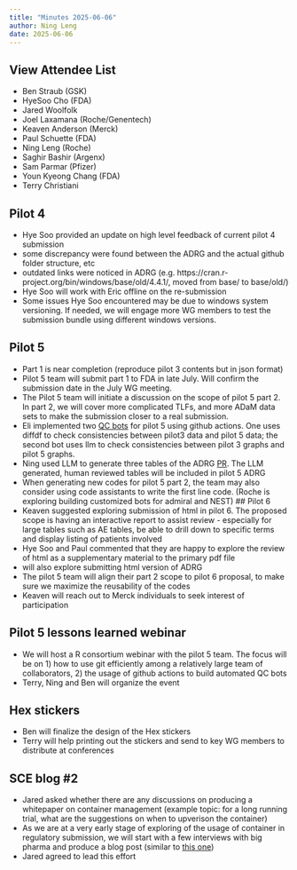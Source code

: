 ```yaml
---
title: "Minutes 2025-06-06"
author: Ning Leng
date: 2025-06-06
---
```


::: {.callout-tip collapse="true"}
## View Attendee List


- Ben Straub (GSK)
- HyeSoo Cho (FDA)
- Jared Woolfolk
- Joel Laxamana (Roche/Genentech)
- Keaven Anderson (Merck)
- Paul Schuette (FDA)
- Ning Leng (Roche)
- Saghir Bashir (Argenx)
- Sam Parmar (Pfizer)
- Youn Kyeong Chang (FDA)
- Terry Christiani
:::

## Pilot 4

* Hye Soo provided an update on high level feedback of current pilot 4 submission
* some discrepancy were found between the ADRG and the actual github folder structure, etc
* outdated links were noticed in ADRG (e.g. https://cran.r-project.org/bin/windows/base/old/4.4.1/, moved from base/ to base/old/)
* Hye Soo will work with Eric offline on the re-submission
* Some issues Hye Soo encountered may be due to windows system versioning. If needed, we will engage more WG members to test the submission bundle using different windows versions.

## Pilot 5

* Part 1 is near completion (reproduce pilot 3 contents but in json format)
* Pilot 5 team will submit part 1 to FDA in late July. Will confirm the submission date in the July WG meeting.
* The Pilot 5 team will initiate a discussion on the scope of pilot 5 part 2. In part 2, we will cover more complicated TLFs, and more ADaM data sets to make the submission closer to a real submission.
* Eli implemented two [QC bots](https://github.com/RConsortium/submissions-pilot5-datasetjson/pull/57) for pilot 5 using github actions. One uses diffdf to check consistencies between pilot3 data and pilot 5 data; the second bot uses llm to check consistencies between pilot 3 graphs and pilot 5 graphs. 
* Ning used LLM to generate three tables of the ADRG [PR](https://github.com/RConsortium/submissions-adrg-generation-pipeline/pull/12). The LLM generated, human reviewed tables will be included in pilot 5 ADRG
* When generating new codes for pilot 5 part 2, the team may also consider using code assistants to write the first line code. (Roche is exploring building customized bots for admiral and NEST)
## Pilot 6
* Keaven suggested exploring submission of html in pilot 6. The proposed scope is having an interactive report to assist review - especially for large tables such as AE tables, be able to drill down to specific terms and display listing of patients involved
* Hye Soo and Paul commented that they are happy to explore the review of html as a supplementary material to the primary pdf file
* will also explore submitting html version of ADRG
* The pilot 5 team will align their part 2 scope to pilot 6 proposal, to make sure we maximize the reusability of the codes
* Keaven will reach out to Merck individuals to seek interest of participation

## Pilot 5 lessons learned webinar
* We will host a R consortium webinar with the pilot 5 team. The focus will be on 1) how to use git efficiently among a relatively large team of collaborators, 2) the usage of github actions to build automated QC bots
* Terry, Ning and Ben will organize the event

## Hex stickers
* Ben will finalize the design of the Hex stickers
* Terry will help printing out the stickers and send to key WG members to distribute at conferences

## SCE blog #2
* Jared asked whether there are any discussions on producing a whitepaper on container management (example topic: for a long running trial, what are the suggestions on when to upverison the container)
* As we are at a very early stage of exploring of the usage of container in regulatory submission, we will start with a few interviews with big pharma and produce a blog post (similar to [this one](https://r-consortium.org/posts/the-crucial-role-of-release-control-in-r-for-healthcare-organizations/))
* Jared agreed to lead this effort 
